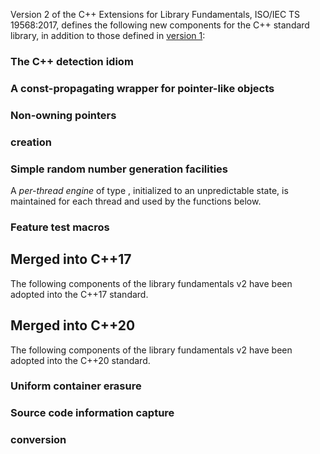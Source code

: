 {{title|C++ standard libraries extensions, version 2}}
{{cpp/experimental/lib_extensions_2/navbar}}

Version 2 of the C++ Extensions for Library Fundamentals, ISO/IEC TS 19568:2017, defines the following new components for the C++ standard library, in addition to those defined in [[cpp/experimental/lib extensions|version 1]]:

===The C++ detection idiom===
{{dsc begin}}
{{dsc header|experimental/type_traits}}
{{dsc talias|cpp/experimental/is_detected|title=is_detected &lt;br /&gt; detected_t &lt;br /&gt; detected_or|alias templates that detect whether a ''template-id'' is well-formed}}
{{dsc class|cpp/experimental/nonesuch|class type returned by {{c|detected_t}} on failure}}
{{dsc end}}

===A const-propagating wrapper for pointer-like objects===
{{dsc begin}}
{{dsc header|experimental/propagate_const}}
{{dsc tclass|cpp/experimental/propagate_const|a const-propagating wrapper for pointer-like objects}}
{{dsc end}}

===Non-owning pointers===
{{dsc begin}}
{{dsc header|experimental/memory}}
{{dsc tclass|cpp/experimental/observer_ptr|a class representing a non-owning pointer}}
{{dsc end}}

==={{tt|std::array}} creation===
{{dsc begin}}
{{dsc header|experimental/array}}
{{dsc inc|cpp/experimental/dsc make array}}
{{dsc end}}

==={{tt|ostream_joiner}}===
{{dsc begin}}
{{dsc header|experimental/iterator}}
{{dsc tclass|cpp/experimental/ostream_joiner|an output iterator that writes successive elements into an output stream, separating adjacent elements with a delimiter}}
{{dsc end}}

===Simple random number generation facilities===
{{anchor|per-thread engine}}A ''per-thread engine'' of type {{lc|std::default_random_engine}}, initialized to an unpredictable state, is maintained for each thread and used by the functions below.

{{dsc begin}}
{{dsc header|experimental/random}}
{{dsc inc|cpp/experimental/dsc randint}}
{{dsc inc|cpp/experimental/dsc reseed}}
{{dsc header|experimental/algorithm}}
{{dsc tfun|cpp/experimental/sample|selects n random elements from a sequence}}
{{dsc tfun|cpp/experimental/shuffle|randomly re-orders elements in a range}}
{{dsc end }}

===Feature test macros===
{{dsc begin}}
{{dsc header|experimental/type_traits}}
{{dsc macro const|__cpp_lib_experimental_logical_traits|nolink=true|a value of at least {{c|201511}} indicates that the logical operator type traits are supported}}
{{dsc macro const|__cpp_lib_experimental_detect|nolink=true|a value of at least {{c|201505}} indicates that the detection idiom is supported}}

{{dsc header|experimental/propagate_const}}
{{dsc macro const|__cpp_lib_experimental_propagate_const|nolink=true|a value of at least {{c|201505}} indicates that {{c|propagate_const}} is supported}}

{{dsc header|experimental/functional}}
{{dsc macro const|__cpp_lib_experimental_not_fn|nolink=true|a value of at least {{c|201406}} indicates that {{c|not_fn}} is supported}}

{{dsc header|experimental/memory}}
{{dsc macro const|__cpp_lib_experimental_observer_ptr|nolink=true|a value of at least {{c|201411}} indicates that {{c|observer_ptr}} is supported}}

{{dsc header|experimental/array}}
{{dsc macro const|__cpp_lib_experimental_make_array|nolink=true|a value of at least {{c|201505}} indicates that {{c|make_array}} is supported}}

{{dsc header|experimental/iterator}}
{{dsc macro const|__cpp_lib_experimental_ostream_joiner|nolink=true|a value of at least {{c|201411}} indicates that {{c|ostream_joiner}} is supported}}

{{dsc header|experimental/vector}}
{{dsc macro const|__cpp_lib_experimental_erase_if|nolink=true|a value of at least {{c|201411}} indicates that uniform container erasure is supported}}

{{dsc header|experimental/numeric}}
{{dsc macro const|__cpp_lib_experimental_gcd_lcm|nolink=true|a value of at least {{c|201411}} indicates that {{c|gcd}} and {{c|lcm}} are supported}}

{{dsc header|experimental/random}}
{{dsc macro const|__cpp_lib_experimental_randint|nolink=true|a value of at least {{c|201511}} indicates that {{c|randint}} and related functions are supported}}

{{dsc header|experimental/source_location}}
{{dsc macro const|__cpp_lib_experimental_source_location|nolink=true|a value of at least {{c|201505}} indicates that {{c|source_location}} is supported}}
{{dsc end}}

==Merged into C++17==
The following components of the library fundamentals v2 have been adopted into the C++17 standard. 

{{dsc begin}}
{{dsc header|experimental/type_traits}}
{{dsc talias|cpp/experimental/void_t|variadic alias template for {{tt|void}}}}
{{dsc header|experimental/type_traits}}
{{dsc tclass|cpp/experimental/conjunction|variadic logical AND metafunction}}
{{dsc tclass|cpp/experimental/disjunction|variadic logical OR metafunction}}
{{dsc tclass|cpp/experimental/negation|logical NOT metafunction}}
{{dsc header|experimental/functional}}
{{dsc inc|cpp/experimental/dsc not_fn}}
{{dsc header|experimental/numeric}}
{{dsc inc|cpp/experimental/dsc gcd}}
{{dsc inc|cpp/experimental/dsc lcm}}
{{dsc end }}

==Merged into C++20==
The following components of the library fundamentals v2 have been adopted into the C++20 standard.

===Uniform container erasure===
{{dsc begin}}
{{dsc header|experimental/string}}
{{cpp/experimental/dsc erase|basic_string|mark=no}}
{{cpp/experimental/dsc erase if|basic_string|mark=no}}
{{dsc header|experimental/deque}}
{{cpp/experimental/dsc erase|deque|mark=no}}
{{cpp/experimental/dsc erase if|deque|mark=no}}
{{dsc header|experimental/vector}}
{{cpp/experimental/dsc erase|vector|mark=no}}
{{cpp/experimental/dsc erase if|vector|mark=no}}
{{dsc header|experimental/forward_list}}
{{cpp/experimental/dsc erase|forward_list|mark=no}}
{{cpp/experimental/dsc erase if|forward_list|mark=no}}
{{dsc header|experimental/list}}
{{cpp/experimental/dsc erase|list|mark=no}}
{{cpp/experimental/dsc erase if|list|mark=no}}
{{dsc header|experimental/map}}
{{cpp/experimental/dsc erase if|map|mark=no}}
{{cpp/experimental/dsc erase if|multimap|mark=no}}
{{dsc header|experimental/set}}
{{cpp/experimental/dsc erase if|set|mark=no}}
{{cpp/experimental/dsc erase if|multiset|mark=no}}
{{dsc header|experimental/unordered_map}}
{{cpp/experimental/dsc erase if|unordered_map|mark=no}}
{{cpp/experimental/dsc erase if|unordered_multimap|mark=no}}
{{dsc header|experimental/unordered_set}}
{{cpp/experimental/dsc erase if|unordered_set|mark=no}}
{{cpp/experimental/dsc erase if|unordered_multiset|mark=no}}
{{dsc end }}

===Source code information capture===
{{dsc begin}}
{{dsc header|experimental/source_location}}
{{dsc class|cpp/experimental/source_location|a class representing information about the source code, such as file names, line numbers, and function names}}
{{dsc end}}

==={{tt|std::array}} conversion===
{{dsc begin}}
{{dsc header|experimental/array}}
{{dsc inc|cpp/experimental/dsc to array}}
{{dsc end}}

{{langlinks|ja|ru|zh}}